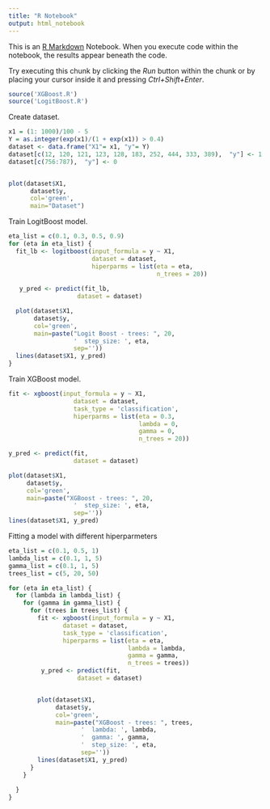 ---
title: "R Notebook"
output: html_notebook
---

This is an [R Markdown](http://rmarkdown.rstudio.com) Notebook. When you execute code within the notebook, the results appear beneath the code. 

Try executing this chunk by clicking the *Run* button within the chunk or by placing your cursor inside it and pressing *Ctrl+Shift+Enter*. 

```{r}
source('XGBoost.R')
source('LogitBoost.R')
```

Create dataset. 

```{r}
x1 = (1: 1000)/100 - 5
Y = as.integer(exp(x1)/(1 + exp(x1)) > 0.4)
dataset <- data.frame("X1"= x1, "y"= Y)
dataset[c(12, 120, 121, 123, 128, 183, 252, 444, 333, 389),  "y"] <- 1
dataset[c(756:787),  "y"] <- 0


plot(dataset$X1, 
      dataset$y, 
      col='green',
      main="Dataset")
```
Train LogitBoost model.
```{r}
eta_list = c(0.1, 0.3, 0.5, 0.9)
for (eta in eta_list) {
  fit_lb <- logitboost(input_formula = y ~ X1,
                       dataset = dataset,
                       hiperparms = list(eta = eta,
                                         n_trees = 20))
  
   y_pred <- predict(fit_lb,
                   dataset = dataset)

  plot(dataset$X1, 
       dataset$y, 
       col='green',
       main=paste("Logit Boost - trees: ", 20, 
                  '  step_size: ', eta,
                  sep=''))
  lines(dataset$X1, y_pred)
}
```




Train XGBoost model.
```{r}
fit <- xgboost(input_formula = y ~ X1,
                  dataset = dataset,
                  task_type = 'classification',
                  hiperparms = list(eta = 0.3,
                                    lambda = 0,
                                    gamma = 0, 
                                    n_trees = 20))

y_pred <- predict(fit,
                  dataset = dataset)

plot(dataset$X1, 
     dataset$y, 
     col='green',
     main=paste("XGBoost - trees: ", 20, 
                  '  step_size: ', eta,
                  sep=''))
lines(dataset$X1, y_pred)
```

Fitting a model with different hiperparmeters
```{r}
eta_list = c(0.1, 0.5, 1)
lambda_list = c(0.1, 1, 5)
gamma_list = c(0.1, 1, 5)
trees_list = c(5, 20, 50)

for (eta in eta_list) {
  for (lambda in lambda_list) {
    for (gamma in gamma_list) {
      for (trees in trees_list) {
        fit <- xgboost(input_formula = y ~ X1, 
               dataset = dataset, 
               task_type = 'classification',
               hiperparms = list(eta = eta, 
                                 lambda = lambda,
                                 gamma = gamma, 
                                 n_trees = trees))
         y_pred <- predict(fit,
                   dataset = dataset)


        plot(dataset$X1, 
             dataset$y, 
             col='green',
             main=paste("XGBoost - trees: ", trees, 
                    '  lambda: ', lambda,
                    '  gamma: ', gamma,
                    '  step_size: ', eta,
                    sep=''))
        lines(dataset$X1, y_pred)
      }
    }
    
  }
}

```

